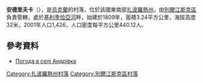 {{coord|46|53|57|N|36|37|0|E|scale:100000|display=title}}

'''安德里夫卡'''（{{lang-uk|Андрівка}}），是[[烏克蘭|烏克蘭]]的村落，位於該國東南部[[扎波羅熱州|扎波羅熱州]]，由[[別爾江斯克區|別爾江斯克區]]負責管轄，處於[[基利季恰亞河|基利季恰亞河]]畔，始建於1809年，面積3.24平方公里，海拔高度32米，2001年人口1,426，人口密度每平方公里440.12人。

==參考資料==
*[http://weather.in.ua/ua/zaporozhskaja/128 Погода в селі Андрівка] {{Wayback|url=http://weather.in.ua/ua/zaporozhskaja/128 |date=20160305074345 }}

[[Category:扎波羅熱州村落|Category:扎波羅熱州村落]]
[[Category:別爾江斯克區村落|Category:別爾江斯克區村落]]


{{Zaporizhia-geo-stub}}